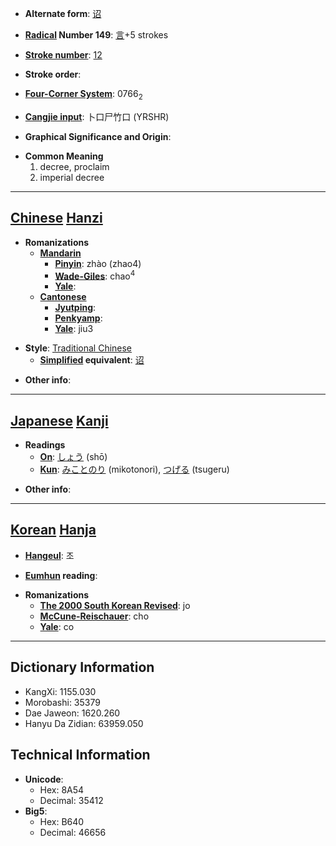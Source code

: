 * '''Alternate form''': [[诏]]

* '''[[Wiktionary:Chinese radical index| Radical]] Number 149''': [[Wiktionary:Chinese radical index 言|言]]+5 strokes

* '''[[Wiktionary:Chinese total strokes index|Stroke number]]''': [[Wiktionary:Chinese total strokes index 12|12]]

* '''Stroke order''': 

* '''[[Wiktionary:Chinese four corner index|Four-Corner System]]''': 0766<sub>2</sub>

* '''[[Wiktionary:Chinese Cangjie index|Cangjie input]]''': 卜口尸竹口 (YRSHR)

* '''Graphical Significance and Origin''': 

* '''Common Meaning'''
*#decree, proclaim
*# imperial decree


----

== [[Chinese]] [[Hanzi]] ==

* '''Romanizations'''
** '''[[Mandarin]]'''
*** '''[[Pinyin]]''': zhào (zhao4)
*** '''[[Wade-Giles]]''': chao<sup>4</sup>
*** '''[[Yale]]''': 
** '''[[Cantonese]]'''
*** '''[[Jyutping]]''':
*** '''[[Penkyamp]]''': 
*** '''[[Yale]]''': jiu3

* '''Style''': [[Traditional Chinese]] 
** '''[[Simplified Chinese|Simplified]] equivalent''': [[诏]]

* '''Other info''': 

----

== [[Japanese]] [[Kanji]] ==

* '''Readings'''
** '''[[On]]''': [[しょう]] (shō)
** '''[[Kun]]''': [[みことのり]] (mikotonori), [[つげる]] (tsugeru)

* '''Other info''':  

----

== [[Korean]] [[Hanja]] ==

* '''[[Hangeul]]''': 조

* '''[[Eumhun]] reading''': 

* '''Romanizations'''
** '''[[The 2000 South Korean Revised Romanization|The 2000 South Korean Revised]]''': jo
** '''[[McCune-Reischauer]]''': cho
** '''[[Yale]]''': co

----

== Dictionary Information ==

* KangXi: 1155.030
* Morobashi: 35379
* Dae Jaweon: 1620.260
* Hanyu Da Zidian: 63959.050

== Technical Information ==

* '''Unicode''':
** Hex: 8A54
** Decimal: 35412
* '''Big5''':
** Hex: B640
** Decimal: 46656